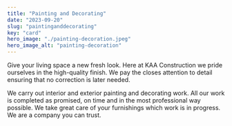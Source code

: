 ```yaml
---
title: "Painting and Decorating"
date: "2023-09-20"
slug: "paintinganddecorating"
key: "card"
hero_image: "./painting-decoration.jpeg"
hero_image_alt: "painting-decoration"
---
```



Give your living space a new fresh look. Here at KAA Construction we pride ourselves in the high-quality finish. We pay the closes attention to detail ensuring that no correction is later needed. 

We carry out interior and exterior painting and decorating work. All our work is completed as promised, on time and in the most professional way possible. We take great care of your furnishings which work is in progress. We are a company you can trust. 
